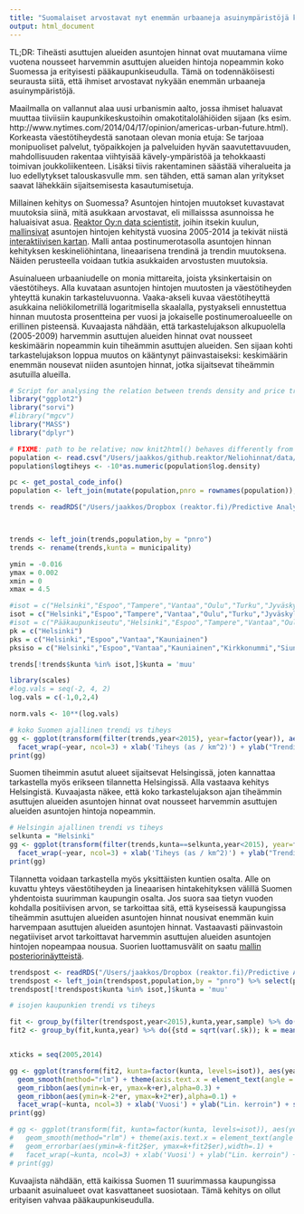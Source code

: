 ```yaml
---
title: "Suomalaiset arvostavat nyt enemmän urbaaneja asuinympäristöjä kuin aiemmin"
output: html_document
---
```


TL;DR: Tiheästi asuttujen alueiden asuntojen hinnat ovat muutamana viime vuotena nousseet harvemmin asuttujen alueiden hintoja nopeammin koko Suomessa ja erityisesti pääkaupunkiseudulla. Tämä on todennäköisesti seurausta siitä, että ihmiset arvostavat nykyään enemmän urbaaneja asuinympäristöjä.   

Maailmalla on vallannut alaa uusi urbanismin aalto, jossa ihmiset haluavat muuttaa tiiviisiin kaupunkikeskustoihin omakotitalolähiöiden sijaan (ks esim. http://www.nytimes.com/2014/04/17/opinion/americas-urban-future.html). Korkeasta väestötiheydestä sanotaan olevan monia etuja: Se tarjoaa monipuoliset palvelut, työpaikkojen ja palveluiden hyvän saavutettavuuden, mahdollisuuden rakentaa viihtyisää kävely-ympäristöä ja tehokkaasti toimivan joukkoliikenteen. Lisäksi tiivis rakentaminen säästää viheralueita ja luo edellytykset talouskasvulle mm. sen tähden, että saman alan yritykset saavat lähekkäin sijaitsemisesta kasautumisetuja.

Millainen kehitys on Suomessa? Asuntojen hintojen muutokset kuvastavat muutoksia siinä, mitä asukkaan arvostavat, eli millaisssa asunnoissa he haluaisivat asua. [Reaktor Oy:n data scientistit](http://reaktor.fi/datascience), joihin itsekin kuulun, [mallinsivat](http://louhos.github.io/news/2015/05/07/asuntohintojen-muutokset/) asuntojen hintojen kehitystä vuosina 2005-2014 ja tekivät niistä [interaktiivisen kartan](http://kannattaakokauppa.fi). Malli antaa postinumerotasolla asuntojen hinnan kehityksen keskineliöhintana, lineaarisena trendinä ja trendin muutoksena. Näiden perusteella voidaan tutkia asukkaiden arvostusten muutoksia. 


Asuinalueen urbaaniudelle on monia mittareita, joista yksinkertaisin on väestötiheys. Alla kuvataan asuntojen hintojen muutosten ja väestötiheyden yhteyttä kunakin tarkasteluvuonna. Vaaka-akseli kuvaa väestötiheyttä asukkaina neliökilometrillä logaritmisella skaalalla, pystyakseli ennustettua hinnan muutosta prosentteina per vuosi ja jokaiselle postinumeroalueelle on erillinen pisteensä. 
Kuvaajasta nähdään, että tarkastelujakson alkupuolella (2005-2009) harvemmin asuttujen alueiden hinnat ovat nousseet keskimäärin nopeammin kuin tiheämmin asuttujen alueiden. Sen sijaan kohti tarkastelujakson loppua muutos on kääntynyt päinvastaiseksi: keskimäärin enemmän nousevat niiden asuntojen hinnat, jotka sijaitsevat tiheämmin asutuilla alueilla.

```r
# Script for analysing the relation between trends density and price trends
library("ggplot2")
library("sorvi")
#library("mgcv")
library("MASS")
library("dplyr")

# FIXME: path to be relative; now knit2html() behaves differently from source()
population <- read.csv("/Users/jaakkos/github.reaktor/Neliohinnat/data/pnro-hinnat.txt", sep=" ", header=T, colClasses="character",row.names=1)
population$logtiheys <- -10*as.numeric(population$log.density)

pc <- get_postal_code_info()
population <- left_join(mutate(population,pnro = rownames(population)),pc,by = c("pnro" = "postal.code"))

trends <- readRDS("/Users/jaakkos/Dropbox (reaktor.fi)/Predictive Analytics/Neliohinnat/yearly-trends.rds")



trends <- left_join(trends,population,by = "pnro")
trends <- rename(trends,kunta = municipality)

ymin = -0.016
ymax = 0.002
xmin = 0
xmax = 4.5

#isot = c("Helsinki","Espoo","Tampere","Vantaa","Oulu","Turku","Jyväskylä","Kuopio","Lahti","Kouvola","Pori","Joensuu","Lappeenranta","Hämeenlinna","Vaasa","Rovaniemi","Seinäjoki","Mikkeli","Kotka","Salo","muu")
isot = c("Helsinki","Espoo","Tampere","Vantaa","Oulu","Turku","Jyväskylä","Kuopio","Lahti","Kouvola","Pori","muu")
#isot = c("Pääkaupunkiseutu","Helsinki","Espoo","Tampere","Vantaa","Oulu","Turku","Jyväskylä","Kuopio","Lahti","Kouvola","muu")
pk = c("Helsinki")
pks = c("Helsinki","Espoo","Vantaa","Kauniainen")
pksiso = c("Helsinki","Espoo","Vantaa","Kauniainen","Kirkkonummi","Siuntio","Vihti","Nurmijärvi","Kerava","Sipoo","Pornainen","Mäntsälä","Tuusula","Järvenpää")

trends[!trends$kunta %in% isot,]$kunta = 'muu'

library(scales)
#log.vals = seq(-2, 4, 2)
log.vals = c(-1,0,2,4)

norm.vals <- 10**(log.vals)

# koko Suomen ajallinen trendi vs tiheys
gg <- ggplot(transform(filter(trends,year<2015), year=factor(year)), aes(logtiheys,trend.y.mean),) + geom_point(size=1,aes(color=trend.y.mean>0)) + geom_smooth(method="rlm") + 
  facet_wrap(~year, ncol=3) + xlab('Tiheys (as / km^2)') + ylab("Trendi (% / vuosi)") + scale_x_continuous(breaks = log(norm.vals), labels=norm.vals) + scale_colour_discrete(name = "Hinta" ,labels= c("laskee","nousee")) 
print(gg)
```

Suomen tiheimmin asutut alueet sijaitsevat Helsingissä, joten kannattaa tarkastella myös erikseen tilannetta Helsingissä. Alla vastaava kehitys Helsingistä. Kuvaajasta näkee, että koko tarkastelujakson ajan tiheämmin asuttujen alueiden asuntojen hinnat ovat nousseet harvemmin asuttujen alueiden asuntojen hintoja nopeammin.


```r

# Helsingin ajallinen trendi vs tiheys
selkunta = "Helsinki"
gg <- ggplot(transform(filter(trends,kunta==selkunta,year<2015), year=factor(year)), aes(logtiheys,trend.y.mean),) + geom_point(size=1,aes(color=trend.y.mean>0)) + geom_smooth(method="rlm") + 
  facet_wrap(~year, ncol=3) + xlab('Tiheys (as / km^2)') + ylab("Trendi (% / vuosi)") + scale_x_continuous(breaks = log(norm.vals), labels=norm.vals) + scale_colour_discrete(name = "Hinta" ,labels= c("laskee","nousee"))
print(gg)

```

Tilannetta voidaan tarkastella myös yksittäisten kuntien osalta. Alle on kuvattu yhteys väestötiheyden ja lineaarisen hintakehityksen välillä Suomen yhdentoista suurimman kaupungin osalta. Jos suora saa tietyn vuoden kohdalla positiivisen arvon, se tarkoittaa sitä, että kyseisessä kaupungissa tiheämmin asuttujen alueiden asuntojen hinnat nousivat enemmän kuin harvempaan asuttujen alueiden asuntojen hinnat. Vastaavasti päinvastoin negatiiviset arvot tarkoittavat harvemmin asuttujen alueiden asuntojen hintojen nopeampaa nousua. Suorien luottamusvälit on saatu [mallin posteriorinäytteistä](http://louhos.github.io/news/2015/05/07/asuntohintojen-muutokset/).

```r

trendspost <- readRDS("/Users/jaakkos/Dropbox (reaktor.fi)/Predictive Analytics/Neliohinnat/yearly-trends-long.rds") 
trendspost <- left_join(trendspost,population,by = "pnro") %>% select(pnro,year,trend.y,logtiheys,municipality,sample) %>% rename(kunta = municipality)
trendspost[!trendspost$kunta %in% isot,]$kunta = 'muu'

# isojen kaupunkien trendi vs tiheys

fit <- group_by(filter(trendspost,year<2015),kunta,year,sample) %>% do({ mod <- rlm(trend.y ~ logtiheys,data = .,maxit = 50); data.frame(k=coef(mod)[["logtiheys"]])})
fit2 <- group_by(fit,kunta,year) %>% do({std = sqrt(var(.$k)); k = mean(.$k); data.frame(er = std,k = k)}) 


xticks = seq(2005,2014)

gg <- ggplot(transform(fit2, kunta=factor(kunta, levels=isot)), aes(year,k)) + #geom_point(size=1,) + 
  geom_smooth(method="rlm") + theme(axis.text.x = element_text(angle = 45)) + 
  geom_ribbon(aes(ymin=k-er, ymax=k+er),alpha=0.3) +
  geom_ribbon(aes(ymin=k-2*er, ymax=k+2*er),alpha=0.1) +
  facet_wrap(~kunta, ncol=3) + xlab('Vuosi') + ylab("Lin. kerroin") + scale_x_continuous(breaks = xticks)
print(gg)

# gg <- ggplot(transform(fit, kunta=factor(kunta, levels=isot)), aes(year,k)) + #geom_point(size=1,) + 
#   geom_smooth(method="rlm") + theme(axis.text.x = element_text(angle = 45)) + 
#   geom_errorbar(aes(ymin=k-fit2$er, ymax=k+fit2$er),width=.1) +
#   facet_wrap(~kunta, ncol=3) + xlab('Vuosi') + ylab("Lin. kerroin") + scale_x_continuous(breaks = xticks)
# print(gg)
```

Kuvaajista nähdään, että kaikissa Suomen 11 suurimmassa kaupungissa urbaanit asuinalueet ovat kasvattaneet suosiotaan. Tämä kehitys on ollut erityisen vahvaa pääkaupunkiseudulla. 

